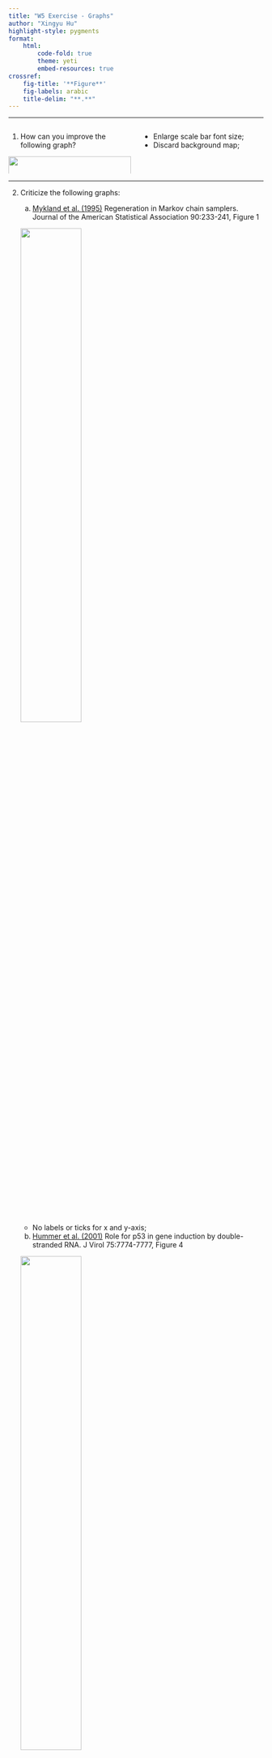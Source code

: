 ```yaml
---
title: "W5 Exercise - Graphs"
author: "Xingyu Hu"
highlight-style: pygments
format: 
    html:
        code-fold: true
        theme: yeti
        embed-resources: true
crossref: 
    fig-title: '**Figure**'
    fig-labels: arabic
    title-delim: "**.**"
---
```


---

::: columns
::: {.column width="50%"}

1.  How can you improve the following graph?

![](../graph/w5map.png){#fig:1 fig-align="center" width="100%"}

:::
::: {.column width="50%"}

- Enlarge scale bar font size;
- Discard background map;

:::
:::

---

2.  Criticize the following graphs:

    a.  [Mykland et al. (1995)](https://www.jstor.org/stable/2291148) Regeneration in Markov chain samplers. Journal of the American Statistical Association 90:233-241, Figure 1

    ![](../graph/Mykland1995.png){fig-align="center" width="50%"}

    - No labels or ticks for x and y-axis;


    b. [Hummer et al. (2001)](https://www.ncbi.nlm.nih.gov/pmc/articles/PMC115017/) Role for p53 in gene induction by double-stranded RNA. J Virol 75:7774-7777, Figure 4
    
    ![](../graph/Hummer2001.png){fig-align="center" width="50%"}
    
    - No minus error bar;
    - y axis should have `%` sign;
    
    c. [Cawley et al. (2004)](https://www.sciencedirect.com/science/article/pii/S0092867404001278?via%3Dihub) Unbiased mapping of transcription factor binding sites along human chromosomes 21 and 22 points to widespread regulation of noncoding RNAs. Cell 116:499-509, Figure 1
    
    ![](../graph/Cawley2004.png){fig-align="center" width="70%"}

    - No 3D pie chart;

    d. [Jorgenson et al. (2005)](https://www.ncbi.nlm.nih.gov/pmc/articles/PMC1196373/) Ethnicity and human genetic linkage maps. American Journal of Human Genetics 76:276-290, Figure 2
    
    ![](../graph/Jorgenson2005.png){fig-align="center" width="70%"}
    
    - Background color is not suitable;
    - Axis ticks font size is too small
    
---

3. In an aerosol particle size distribution figure, the x-axis label is $D_p(\mu m)$, and the y-axis label is $\frac{\mathrm{d}N}{\mathrm{d}\log D_p}(\mathrm{cm}^{-3})$:

![](../graph/particle_size_dist.png){fig-align="center" width="50%"}

Write the R code for inserting the axis labels into a graph.

```r
#| label: fig-aerosol_particle
#| fig-cap: "Aerosol particle size distribution"

library(ggplot2)
library(latex2exp)

ggplot() +
    geom_blank() +
    theme_bw() +
    labs(y = TeX(r"($\frac{dN}{d\log D_p}$ $(cm^{-3})$)"),
         x = TeX(r"($D_p$ $(\mu m)$)")) 
```

---

4. How do you generate the following layout for `plot(co2)`?

![](../graph/plotco2.png){fig-align="center" width="50%"}


```r
#| warning: false

par(fig=c(0,0.27,0.3,1), new=TRUE)
plot(co2)
par(fig=c(0.3, 1, 0.5, 1),new=TRUE)
plot(co2)
par(fig=c(0,0.55,0,0.5), new=TRUE)
plot(co2)
par(fig=c(0.5,1,0,0.71),new=TRUE)
plot(co2)
mtext("", side=4, outer=TRUE, line=-4)
```

---

5. Insert the graph you created in Exercise 3 into a R markdown document. Give proper numbering and a caption. Cross-refer it in the statement.

Here is the figure @fig-aerosol_particle.











